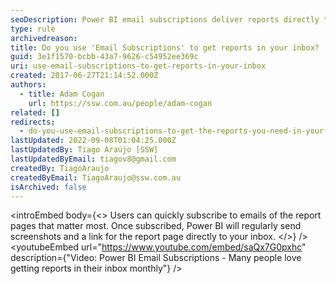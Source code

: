 ```yaml
---
seoDescription: Power BI email subscriptions deliver reports directly to your inbox, simplifying business insights and decision-making.
type: rule
archivedreason:
title: Do you use 'Email Subscriptions' to get reports in your inbox?
guid: 3e1f1570-bcbb-43a7-9626-c54952ee369c
uri: use-email-subscriptions-to-get-reports-in-your-inbox
created: 2017-06-27T21:14:52.000Z
authors:
  - title: Adam Cogan
    url: https://ssw.com.au/people/adam-cogan
related: []
redirects:
  - do-you-use-email-subscriptions-to-get-the-reports-you-need-in-your-inbox
lastUpdated: 2022-09-08T01:04:25.000Z
lastUpdatedBy: Tiago Araújo [SSW]
lastUpdatedByEmail: tiagov8@gmail.com
createdBy: TiagoAraujo
createdByEmail: TiagoAraujo@ssw.com.au
isArchived: false
---
```


<introEmbed
  body={<>
Users can quickly subscribe to emails of the report pages that matter most. Once subscribed, Power BI will regularly send screenshots and a link for the report page directly to your inbox.
  </>}
/>
<youtubeEmbed url="https://www.youtube.com/embed/saQx7G0pxhc" description={"Video: Power BI Email Subscriptions - Many people love getting reports in their inbox monthly"} />
